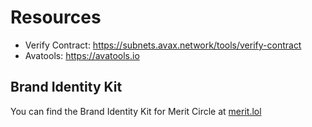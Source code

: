 
# Resources

<Cards num={3}>

<Card href="/chain/resources/glossary" title="Glossary" image arrow />
 
</Cards>



 - Verify Contract: https://subnets.avax.network/tools/verify-contract
 - Avatools: https://avatools.io

 ## Brand Identity Kit

 You can find the Brand Identity Kit for Merit Circle at [merit.lol](https://merit.lol/)